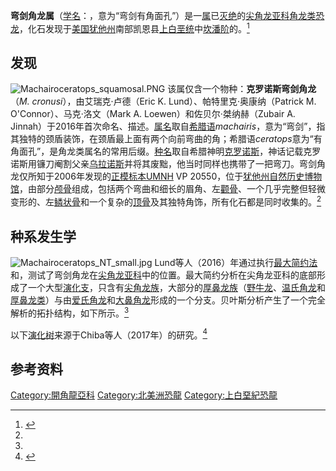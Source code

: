 {{Automatic taxobox
| fossil_range = [[白垩纪|白垩纪]]晚期，{{fossil_range|80.8}}
| image = Machairoceratops.PNG
| image_caption = 颅骨重建
| taxon = Machairoceratops
| authority = Lund ''et al.'', [[2016年|2016]]
| type_species = '''克罗诺斯弯剑角龙<br />''Machairoceratops cronusi'''''
| type_species_authority = Lund ''et al.'', 2016
}}

'''弯剑角龙属'''（[[学名|学名]]：{{lang|la|''Machairoceratops''}}，意为“弯剑有角面孔”）是一[[属|属]]已[[灭绝|灭绝]]的[[尖角龙亚科|尖角龙亚科]][[角龙类|角龙类]][[恐龙|恐龙]]，化石发现于[[美国|美国]][[犹他州|犹他州]]南部凯恩县{{link-en|大升梯国家纪念区|Grand Staircase-Escalante National Monument}}[[白垩纪|上白垩统]]中[[坎潘阶|坎潘阶]]的{{link-en|瓦卫普组|Wahweap Formation}}。<ref name=Machairoceratops>{{cite journal |authors=Eric K. Lund, Patrick M. O’Connor, Mark A. Loewen and Zubair A. Jinnah |year=2016 |title=A New Centrosaurine Ceratopsid, ''Machairoceratops cronusi'' gen et sp. nov., from the Upper Sand Member of the Wahweap Formation (Middle Campanian), Southern Utah |journal=PLoS ONE |volume=11 |issue=5 |pages=e0154403 |doi=10.1371/journal.pone.0154403 |pmid=27192148 |pmc=4871575}}</ref>

== 发现 ==
[[File:Machairoceratops_squamosal.PNG|upright]] 
该属仅含一个物种：'''克罗诺斯弯剑角龙'''（''M. cronusi''），由艾瑞克·卢德（Eric K. Lund）、帕特里克·奥康纳（Patrick M. O'Connor）、马克·洛文（Mark A. Loewen）和佐贝尔·桀纳赫（Zubair A. Jinnah）于2016年首次命名、描述。[[属名|属名]]取自[[希腊语|希腊语]]''machairis''，意为“弯剑”，指其独特的颈盾装饰，在颈盾最上面有两个向前弯曲的角；希腊语''ceratops''意为“有角面孔”，是角龙类属名的常用后缀。[[种名|种名]]取自希腊神明[[克罗诺斯|克罗诺斯]]，神话记载克罗诺斯用镰刀阉割父亲[[乌拉诺斯|乌拉诺斯]]并将其废黜，他当时同样也携带了一把弯刀。弯剑角龙仅所知于2006年发现的[[正模标本|正模标本]]UMNH VP 20550，位于[[犹他州自然历史博物馆|犹他州自然历史博物馆]]，由部分[[颅骨|颅骨]]组成，包括两个弯曲和细长的眉角、左[[颧骨|颧骨]]、一个几乎完整但轻微变形的{{link-en|脑壳|braincase}}、左[[鳞状骨|鳞状骨]]和一个复杂的[[顶骨|顶骨]]及其独特角饰，所有化石都是同时收集的。<ref name=Machairoceratops/>

==种系发生学==
[[File:Machairoceratops_NT_small.jpg|thumb]]
Lund等人（2016）年通过执行[[最大简约法|最大简约法]]和{{link-en|系统发育分析中的贝叶斯推理|Bayesian inference in phylogeny}}，测试了弯剑角龙在[[尖角龙亚科|尖角龙亚科]]中的位置。最大简约分析在尖角龙亚科的底部形成了一个大型[[演化支|演化支]]，只含有[[尖角龙族|尖角龙族]]，大部分的[[厚鼻龙族|厚鼻龙族]]（[[野牛龙|野牛龙]]、[[温氏角龙|温氏角龙]]和[[厚鼻龙类|厚鼻龙类]]）与由[[爱氏角龙|爱氏角龙]]和[[大鼻角龙|大鼻角龙]]形成的一个分支。贝叶斯分析产生了一个完全解析的拓扑结构，如下所示。<ref name=Machairoceratops/>

{{clade| style=font-size:85%;line-height:85%
|label1=[[角龙科|角龙科]] Ceratopsidae 
|1={{clade
   |1=[[开角龙亚科|开角龙亚科]] Chasmosaurinae
   |label2= [[尖角龙亚科|尖角龙亚科]] Centrosaurinae 
   |2={{Clade
      |1={{Clade
         |1='''克罗诺斯弯剑角龙 ''Machairoceratops cronusi'''''
         |2={{Clade
            |1={{Clade
               |1=[[纳氏亚伯达角龙|纳氏亚伯达角龙]] ''Albertaceratops nesmoi''
               |2=[[伊顿恶魔角龙|伊顿恶魔角龙]] ''Diabloceratops eatoni''}}
            |2={{Clade
               |1=[[拉莫斯爱氏角龙|拉莫斯爱氏角龙]] ''Avaceratops lammersi''
               |2=[[大鼻角龙|提氏大鼻角龙]] ''Nasutoceratops titusi''}} }} }}
      |2={{Clade
         |1=[[尖角龙族|尖角龙族]] Centrosaurini
         |2=[[厚鼻龙族|厚鼻龙族]] Pachyrhinosaurini
          }} }} }} }}

以下[[演化树|演化树]]来源于Chiba等人（2017年）的研究。<ref>{{Cite journal|author1=Kentaro Chiba |author2=Michael J. Ryan |author3=Federico Fanti |author4=Mark A. Loewen |author5=David C. Evans |year=2018 |title=New material and systematic re-evaluation of ''Medusaceratops lokii'' (Dinosauria, Ceratopsidae) from the Judith River Formation (Campanian, Montana) |journal=Journal of Paleontology |volume= 92|issue= 2|pages= 272–288|doi=10.1017/jpa.2017.62 }}</ref>

{{clade| style=font-size:85%; line-height:85%
|label1=尖角龙亚科 Centrosaurinae
|1={{clade
   |1={{clade
      |1=[[伊顿恶魔角龙|伊顿恶魔角龙]] ''Diabloceratops eatoni''
      |2='''克罗诺斯弯剑角龙 ''Machairoceratops cronusi''''' }}
   |2={{clade
      |label1 =[[大鼻角龙族|大鼻角龙族]]
      |1={{clade
         |1=[[拉莫斯爱氏角龙|拉莫斯爱氏角龙]] ''Avaceratops lammersi'' (ANSP 15800)
         |2=MOR 692
         |3=CMN 8804
         |4=[[大鼻角龙|提氏大鼻角龙]] ''Nasutoceratops titusi''
         |5=马耳他的新分类单元 }}
      |2={{clade
         |1=[[异角龙属|福莫斯特异角龙]] ''Xenoceratops foremostensis''
         |2={{clade
            |1={{clade
               |1=[[诸城中国角龙|诸城中国角龙]] ''Sinoceratops zhuchengensis''
               |2=[[宾霍恩温氏角龙|宾霍恩温氏角龙]]''Wendiceratops pinhornensis'' }}
            |2=[[纳氏亚伯达角龙|纳氏亚伯达角龙]] ''Albertaceratops nesmoi''
            |3=[[洛奇梅杜莎角龙|洛奇梅杜莎角龙]] ''Medusaceratops lokii''
            |4 =真尖角龙类 Eucentrosaura }} }} }} }} }}


==参考资料==
{{Reflist}}
{{Marginocephalia|T.}}
{{Taxonbar|from=Q24091673}}

[[Category:開角龍亞科|Category:開角龍亞科]]
[[Category:北美洲恐龍|Category:北美洲恐龍]]
[[Category:上白堊紀恐龍|Category:上白堊紀恐龍]]